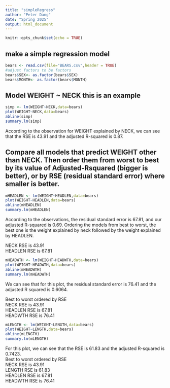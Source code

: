 ```yaml
---
title: "simpleRegress"
author: "Peter Dang"
date: "Spring 2025"
output: html_document
---
```


```r
knitr::opts_chunk$set(echo = TRUE)
```

## make a simple regression model

```r
bears <- read.csv(file="BEARS.csv",header = TRUE)
#adjust factors to be factors
bears$SEX<- as.factor(bears$SEX)
bears$MONTH<- as.factor(bears$MONTH)
```

## Model WEIGHT ~ NECK  this is an example  

```r
simp <- lm(WEIGHT~NECK,data=bears)
plot(WEIGHT~NECK,data=bears)
abline(simp)
summary.lm(simp)
```

According to the observation for WEIGHT explained by NECK, we can see that the RSE is 43.91 and the adjusted R-squared is 0.87.  

## Compare all models that predict WEIGHT other than NECK. Then order them from worst to best by its value of Adjusted-Rsquared (bigger is better), or by RSE (residual standard error) where smaller is better. 

```r
mHEADLEN <- lm(WEIGHT~HEADLEN,data=bears)
plot(WEIGHT~HEADLEN,data=bears)
abline(mHEADLEN)
summary.lm(mHEADLEN)
```

According to the observations, the residual standard error is 67.81, and our adjusted R-squared is 0.69. Ordering the models from best to worst, the best one is the weight explained by neck followed by the weight explained by HEADLEN. 

NECK RSE is 43.91  
HEADLEN RSE is 67.81  

```r
mHEADWTH <- lm(WEIGHT~HEADWTH,data=bears)
plot(WEIGHT~HEADWTH,data=bears)
abline(mHEADWTH)
summary.lm(mHEADWTH)
```

We can see that for this plot, the residual standard error is 76.41 and the adjusted R squared is 0.6064. 

Best to worst ordered by RSE    
NECK RSE is 43.91     
HEADLEN RSE is 67.81       
HEADWTH RSE is 76.41   

```r
mLENGTH <- lm(WEIGHT~LENGTH,data=bears)
plot(WEIGHT~LENGTH,data=bears)
abline(mLENGTH)
summary.lm(mLENGTH)
```

For this plot, we can see that the RSE is 61.83 and the adjusted R-squared is 0.7423.  
Best to worst ordered by RSE      
NECK RSE is 43.91      
LENGTH RSE is 61.83     
HEADLEN RSE is 67.81         
HEADWTH RSE is 76.41  


